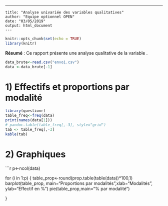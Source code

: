 ---
	title: "Analyse univariée des variables qualitatives"
	author: "Equipe optionnel OPEN"
	date: "03/05/2019"
	output: html_document
	---
	
```r
knitr::opts_chunk$set(echo = TRUE)
library(knitr)
```
**Résumé** : Ce rapport présente une analyse qualitative de la variable .
```r
data_brute<-read.csv("envoi.csv")
data <-data_brute[-1]
```
# **1) Effectifs et proportions par modalité**
```r
library(questionr)
table_freq<-freq(data)
print(names(data[1]))
# pandoc.table(table_freq[,-3], style="grid")
tab <- table_freq[,-3]
kable(tab)
``` 
# **2) Graphiques**
```r
p<-ncol(data)
	
for (i in 1:p) {
table_prop<-round(prop.table(table(data))*100,1)
barplot(table_prop, main="Proportions par modalités",xlab="Modalités", ylab="Effectif en %")
pie(table_prop,main="% par modalité")
	    
	    
}
	